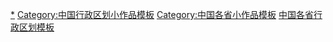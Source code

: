 [[Category:中国各省行政区划小作品|*]]
[[Category:中国行政区划小作品模板|Category:中国行政区划小作品模板]]
[[Category:中国各省小作品模板|Category:中国各省小作品模板]]
[[Category:中国各省行政区划模板|]]